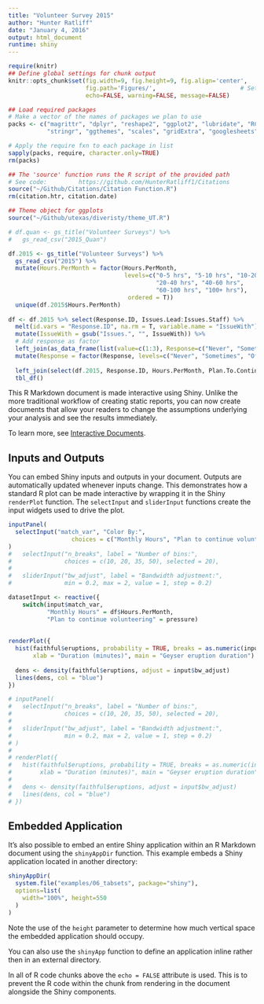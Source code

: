 ```yaml
---
title: "Volunteer Survey 2015"
author: "Hunter Ratliff"
date: "January 4, 2016"
output: html_document
runtime: shiny
---
```


<!--- SET the Globals --->
```r
require(knitr)
## Define global settings for chunk output
knitr::opts_chunk$set(fig.width=9, fig.height=9, fig.align='center',      
                      fig.path='Figures/',                        # Sets output for figures
                      echo=FALSE, warning=FALSE, message=FALSE)        # Silences most chunk outputs

## Load required packages
# Make a vector of the names of packages we plan to use
packs <- c("magrittr", "dplyr", "reshape2", "ggplot2", "lubridate", "RColorBrewer",
           "stringr", "ggthemes", "scales", "gridExtra", "googlesheets", "plotly")

# Apply the require fxn to each package in list
sapply(packs, require, character.only=TRUE)
rm(packs)

## The 'source' function runs the R script of the provided path 
# See code:         https://github.com/HunterRatliff1/Citations
source("~/Github/Citations/Citation Function.R")
rm(citation.htr, citation.date)

## Theme object for ggplots
source("~/Github/utexas/diveristy/theme_UT.R")
```

```r
# df.quan <- gs_title("Volunteer Surveys") %>% 
#   gs_read_csv("2015_Quan")

df.2015 <- gs_title("Volunteer Surveys") %>% 
  gs_read_csv("2015") %>%
  mutate(Hours.PerMonth = factor(Hours.PerMonth,
                                 levels=c("0-5 hrs", "5-10 hrs", "10-20 hrs", 
                                          "20-40 hrs", "40-60 hrs", 
                                          "60-100 hrs", "100+ hrs"),
                                  ordered = T))
  unique(df.2015$Hours.PerMonth)
  
df <- df.2015 %>% select(Response.ID, Issues.Lead:Issues.Staff) %>%
  melt(id.vars = "Response.ID", na.rm = T, variable.name = "IssueWith") %>% 
  mutate(IssueWith = gsub("Issues.", "", IssueWith)) %>% 
  # Add response as factor
  left_join(as_data_frame(list(value=c(1:3), Response=c("Never", "Sometimes", "Often")))) %>%
  mutate(Response = factor(Response, levels=c("Never", "Sometimes", "Often"), ordered = T)) %>%
  
  left_join(select(df.2015, Response.ID, Hours.PerMonth, Plan.To.Continue)) %>%
  tbl_df()  
```

This R Markdown document is made interactive using Shiny. Unlike the more traditional workflow of creating static reports, you can now create documents that allow your readers to change the assumptions underlying your analysis and see the results immediately. 

To learn more, see [Interactive Documents](http://rmarkdown.rstudio.com/authoring_shiny.html).

## Inputs and Outputs

You can embed Shiny inputs and outputs in your document. Outputs are automatically updated whenever inputs change.  This demonstrates how a standard R plot can be made interactive by wrapping it in the Shiny `renderPlot` function. The `selectInput` and `sliderInput` functions create the input widgets used to drive the plot.

```r


inputPanel(
  selectInput("match_var", "Color By:", 
                  choices = c("Monthly Hours", "Plan to continue volunteering"))
)
#   selectInput("n_breaks", label = "Number of bins:",
#               choices = c(10, 20, 35, 50), selected = 20),
#   
#   sliderInput("bw_adjust", label = "Bandwidth adjustment:",
#               min = 0.2, max = 2, value = 1, step = 0.2)

datasetInput <- reactive({
    switch(input$match_var,
           "Monthly Hours" = df$Hours.PerMonth,
           "Plan to continue volunteering" = pressure)
  
  
renderPlot({
  hist(faithful$eruptions, probability = TRUE, breaks = as.numeric(input$n_breaks),
       xlab = "Duration (minutes)", main = "Geyser eruption duration")
  
  dens <- density(faithful$eruptions, adjust = input$bw_adjust)
  lines(dens, col = "blue")
})

# inputPanel(
#   selectInput("n_breaks", label = "Number of bins:",
#               choices = c(10, 20, 35, 50), selected = 20),
#   
#   sliderInput("bw_adjust", label = "Bandwidth adjustment:",
#               min = 0.2, max = 2, value = 1, step = 0.2)
# )
# 
# renderPlot({
#   hist(faithful$eruptions, probability = TRUE, breaks = as.numeric(input$n_breaks),
#        xlab = "Duration (minutes)", main = "Geyser eruption duration")
#   
#   dens <- density(faithful$eruptions, adjust = input$bw_adjust)
#   lines(dens, col = "blue")
# })
```

## Embedded Application

It's also possible to embed an entire Shiny application within an R Markdown document using the `shinyAppDir` function. This example embeds a Shiny application located in another directory:

```r
shinyAppDir(
  system.file("examples/06_tabsets", package="shiny"),
  options=list(
    width="100%", height=550
  )
)
```

Note the use of the `height` parameter to determine how much vertical space the embedded application should occupy.

You can also use the `shinyApp` function to define an application inline rather then in an external directory.

In all of R code chunks above the `echo = FALSE` attribute is used. This is to prevent the R code within the chunk from rendering in the document alongside the Shiny components.



